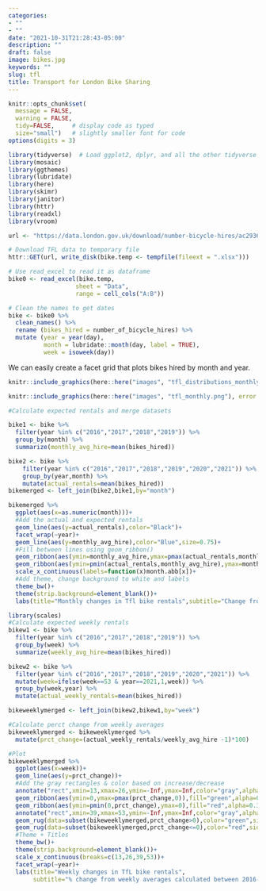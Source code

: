 ```yaml
---
categories:
- ""
- ""
date: "2021-10-31T21:28:43-05:00"
description: ""
draft: false
image: bikes.jpg
keywords: ""
slug: tfl
title: Transport for London Bike Sharing
---
```



```r
knitr::opts_chunk$set(
  message = FALSE, 
  warning = FALSE, 
  tidy=FALSE,     # display code as typed
  size="small")   # slightly smaller font for code
options(digits = 3)

```


```r
library(tidyverse)  # Load ggplot2, dplyr, and all the other tidyverse packages
library(mosaic)
library(ggthemes)
library(lubridate)
library(here)
library(skimr)
library(janitor)
library(httr)
library(readxl)
library(vroom)
```

```r
url <- "https://data.london.gov.uk/download/number-bicycle-hires/ac29363e-e0cb-47cc-a97a-e216d900a6b0/tfl-daily-cycle-hires.xlsx"

# Download TFL data to temporary file
httr::GET(url, write_disk(bike.temp <- tempfile(fileext = ".xlsx")))

# Use read_excel to read it as dataframe
bike0 <- read_excel(bike.temp,
                   sheet = "Data",
                   range = cell_cols("A:B"))

# Clean the names to get dates
bike <- bike0 %>% 
  clean_names() %>% 
  rename (bikes_hired = number_of_bicycle_hires) %>% 
  mutate (year = year(day),
          month = lubridate::month(day, label = TRUE),
          week = isoweek(day))
```


We can easily create a facet grid that plots bikes hired by month and year.

```r
knitr::include_graphics(here::here("images", "tfl_distributions_monthly.png"), error = FALSE)
```


```r
knitr::include_graphics(here::here("images", "tfl_monthly.png"), error = FALSE)
```


```r
#Calculate expected rentals and merge datasets

bike1 <- bike %>% 
  filter(year %in% c("2016","2017","2018","2019")) %>% 
  group_by(month) %>% 
  summarize(monthly_avg_hire=mean(bikes_hired))

bike2 <- bike %>% 
    filter(year %in% c("2016","2017","2018","2019","2020","2021")) %>% 
    group_by(year,month) %>% 
    mutate(actual_rentals=mean(bikes_hired))
bikemerged <- left_join(bike2,bike1,by="month")

bikemerged %>% 
  ggplot(aes(x=as.numeric(month)))+
  #Add the actual and expected rentals
  geom_line(aes(y=actual_rentals),color="Black")+
  facet_wrap(~year)+
  geom_line(aes(y=monthly_avg_hire),color="Blue",size=0.75)+
  #Fill between lines using geom_ribbon()
  geom_ribbon(aes(ymin=monthly_avg_hire,ymax=pmax(actual_rentals,monthly_avg_hire)),fill="green",alpha=0.2)+
  geom_ribbon(aes(ymin=pmin(actual_rentals,monthly_avg_hire),ymax=monthly_avg_hire),fill="red",alpha=0.2)+
  scale_x_continuous(labels=function(x)month.abb[x])+
  #Add theme, change background to white and labels
  theme_bw()+
  theme(strip.background=element_blank())+
  labs(title="Monthly changes in Tfl bike rentals",subtitle="Change from monthly average shown in blue and calculated between 2016-2019",x="Month",y="Bike Rentals")
```


```r
library(scales)
#Calculate expected weekly rentals
bikew1 <- bike %>% 
  filter(year %in% c("2016","2017","2018","2019")) %>% 
  group_by(week) %>% 
  summarize(weekly_avg_hire=mean(bikes_hired))

bikew2 <- bike %>% 
  filter(year %in% c("2016","2017","2018","2019","2020","2021")) %>% 
  mutate(week=ifelse(week==53 & year==2021,1,week)) %>% 
  group_by(week,year) %>% 
  mutate(actual_weekly_rentals=mean(bikes_hired)) 

bikeweeklymerged <- left_join(bikew2,bikew1,by="week")

#Calculate perct change from weekly averages
bikeweeklymerged <- bikeweeklymerged %>% 
  mutate(prct_change=(actual_weekly_rentals/weekly_avg_hire -1)*100)

#Plot
bikeweeklymerged %>% 
  ggplot(aes(x=week))+
  geom_line(aes(y=prct_change))+
  #Add the gray rectangles & color based on increase/decrease
  annotate("rect",xmin=13,xmax=26,ymin=-Inf,ymax=Inf,color="gray",alpha=0.1)+
  geom_ribbon(aes(ymin=0,ymax=pmax(prct_change,0)),fill="green",alpha=0.3)+
  geom_ribbon(aes(ymin=pmin(0,prct_change),ymax=0),fill="red",alpha=0.3)+
  annotate("rect",xmin=39,xmax=53,ymin=-Inf,ymax=Inf,color="gray",alpha=0.1)+
  geom_rug(data=subset(bikeweeklymerged,prct_change>0),color="green",sides="b",alpha=0.3)+
  geom_rug(data=subset(bikeweeklymerged,prct_change<=0),color="red",sides="b",alpha=0.3)+
  #Theme + Titles
  theme_bw()+
  theme(strip.background=element_blank())+
  scale_x_continuous(breaks=c(13,26,39,53))+
  facet_wrap(~year)+
  labs(title="Weekly changes in TfL bike rentals", 
       subtitle="% change from weekly averages calculated between 2016-2019",x="week",y="% change")
```


<!-- ```{r tfl_percent_change, echo=FALSE, out.width="100%"} -->
<!-- knitr::include_graphics("/img/tfl_weekly.png", error = FALSE) -->
<!-- ``` -->
